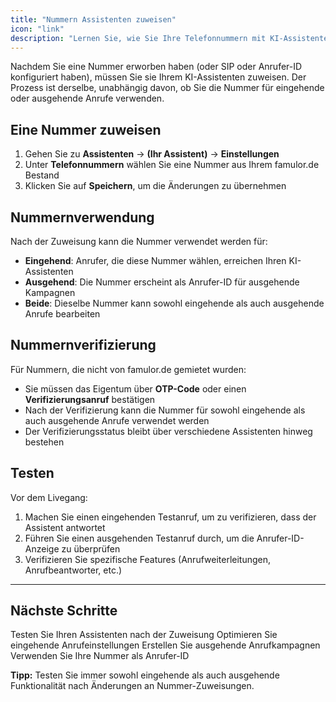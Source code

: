 ```yaml
---
title: "Nummern Assistenten zuweisen"
icon: "link"
description: "Lernen Sie, wie Sie Ihre Telefonnummern mit KI-Assistenten für eingehende und ausgehende Anrufe verbinden"
---
```


Nachdem Sie eine Nummer erworben haben (oder SIP oder Anrufer-ID konfiguriert haben), müssen Sie sie Ihrem KI-Assistenten zuweisen. Der Prozess ist derselbe, unabhängig davon, ob Sie die Nummer für eingehende oder ausgehende Anrufe verwenden.

## Eine Nummer zuweisen

1. Gehen Sie zu **Assistenten** → **(Ihr Assistent)** → **Einstellungen**
2. Unter **Telefonnummern** wählen Sie eine Nummer aus Ihrem famulor.de Bestand
3. Klicken Sie auf **Speichern**, um die Änderungen zu übernehmen

## Nummernverwendung

Nach der Zuweisung kann die Nummer verwendet werden für:

- **Eingehend**: Anrufer, die diese Nummer wählen, erreichen Ihren KI-Assistenten
- **Ausgehend**: Die Nummer erscheint als Anrufer-ID für ausgehende Kampagnen
- **Beide**: Dieselbe Nummer kann sowohl eingehende als auch ausgehende Anrufe bearbeiten

## Nummernverifizierung

Für Nummern, die nicht von famulor.de gemietet wurden:

- Sie müssen das Eigentum über **OTP-Code** oder einen **Verifizierungsanruf** bestätigen
- Nach der Verifizierung kann die Nummer für sowohl eingehende als auch ausgehende Anrufe verwendet werden
- Der Verifizierungsstatus bleibt über verschiedene Assistenten hinweg bestehen

## Testen

Vor dem Livegang:

1. Machen Sie einen eingehenden Testanruf, um zu verifizieren, dass der Assistent antwortet
2. Führen Sie einen ausgehenden Testanruf durch, um die Anrufer-ID-Anzeige zu überprüfen
3. Verifizieren Sie spezifische Features (Anrufweiterleitungen, Anrufbeantworter, etc.)

---

## Nächste Schritte

<CardGroup cols={2}>
<Card title="Assistenten testen" icon="flask" href="/ai-assistants/testing">
Testen Sie Ihren Assistenten nach der Zuweisung
</Card>
<Card title="Eingehende Anrufe konfigurieren" icon="phone-incoming" href="/inbound-calls/configuring">
Optimieren Sie eingehende Anrufeinstellungen
</Card>
</CardGroup>

<CardGroup cols={2}>
<Card title="Ausgehende Kampagnen" icon="phone-outgoing" href="/outbound-calls/campaigns">
Erstellen Sie ausgehende Anrufkampagnen
</Card>
<Card title="Anrufer-ID konfigurieren" icon="id-card" href="/outbound-calls/caller-id">
Verwenden Sie Ihre Nummer als Anrufer-ID
</Card>
</CardGroup>

**Tipp:** Testen Sie immer sowohl eingehende als auch ausgehende Funktionalität nach Änderungen an Nummer-Zuweisungen. 